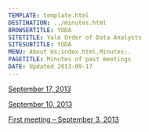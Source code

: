 ```yaml
---
TEMPLATE: template.html
DESTINATION: ../minutes.html
BROWSERTITLE: YODA
SITETITLE: Yale Order of Data Analysts
SITESUBTITLE: YODA
MENU: About Us;index.html,Minutes;.
PAGETITLE: Minutes of past meetings
DATE: Updated 2013-09-17
---
```


[September 17, 2013](minutes/2013_09_17.html)

[September 10, 2013](minutes/2013_09_10.html)

[First meeting -- September 3, 2013](minutes/2013_09_03.html)



